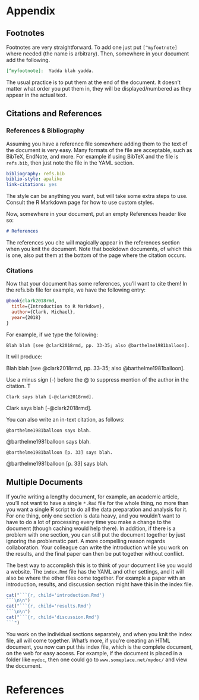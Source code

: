 # Appendix

## Footnotes

Footnotes are very straightforward.  To add one just put `[^myfootnote]` where needed (the name is arbitrary). Then, somewhere in your document add the following.

```markdown
[^myfootnote]:  Yadda blah yadda.
```

The usual practice is to put them at the end of the document.  It doesn't matter what order you put them in, they will be displayed/numbered as they appear in the actual text.

## Citations and References


### References & Bibliography

Assuming you have a reference file somewhere adding them to the text of the document is very easy.  Many formats of the file are acceptable, such as BibTeX, EndNote, and more.  For example if using BibTeX and the file is `refs.bib`, then just note the file in the YAML section.

```yaml
bibliography: refs.bib
biblio-style: apalike
link-citations: yes
```

The style can be anything you want, but will take some extra steps to use.  Consult the R Markdown page for how to use custom styles.

Now, somewhere in your document, put an empty References header like so:

```markdown
# References
```

The references you cite will magically appear in the references section when you knit the document.  Note that <span class="emph">bookdown</span> documents, of which this is one, also put them at the bottom of the page where the citation occurs.

### Citations

Now that your document has some references, you'll want to cite them! In the refs.bib file for example, we have the following entry:

```bibtex
@book{clark2018rmd,
  title={Introduction to R Markdown},
  author={Clark, Michael},
  year={2018}
}
```

For example, if we type the following:

`Blah blah [see @clark2018rmd, pp. 33-35; also @barthelme1981balloon].`

It will produce:

Blah blah [see @clark2018rmd, pp. 33-35; also @barthelme1981balloon].


Use a minus sign (-) before the @ to suppress mention of the author in the citation. T

`Clark says blah [-@clark2018rmd].`

Clark says blah [-@clark2018rmd].

You can also write an in-text citation, as follows:

`@barthelme1981balloon says blah.`

@barthelme1981balloon says blah.

`@barthelme1981balloon [p. 33] says blah.`

@barthelme1981balloon [p. 33] says blah.


## Multiple Documents

If you're writing a lengthy document, for example, an academic article, you'll not want to have a single `*.Rmd` file for the whole thing, no more than you want a single R script to do all the data preparation and analysis for it.  For one thing, only one section is data heavy, and you wouldn't want to have to do a lot of processing every time you make a change to the document (though caching would help there). In addition, if there is a problem with one section, you can still put the document together by just ignoring the problematic part.  A more compelling reason regards collaboration.  Your colleague can write the introduction while you work on the results, and the final paper can then be put together without conflict.

The best way to accomplish this is to think of your document like you would a website.  The `index.Rmd` file has the YAML and other settings, and it will also be where the other files come together.  For example a paper with an introduction, results, and discussion section might have this in the index file.

```r
cat("```{r, child='introduction.Rmd'}
```\n\n")
cat("```{r, child='results.Rmd'}
```\n\n")
cat("```{r, child='discussion.Rmd'}
```")
```

You work on the individual sections separately, and when you knit the index file, all will come together.  What's more, if you're creating an HTML document, you now can put this index file, which is the complete document, on the web for easy access.  For example, if the document is placed in a folder like `mydoc`, then one could go to `www.someplace.net/mydoc/` and view the document.



# References

